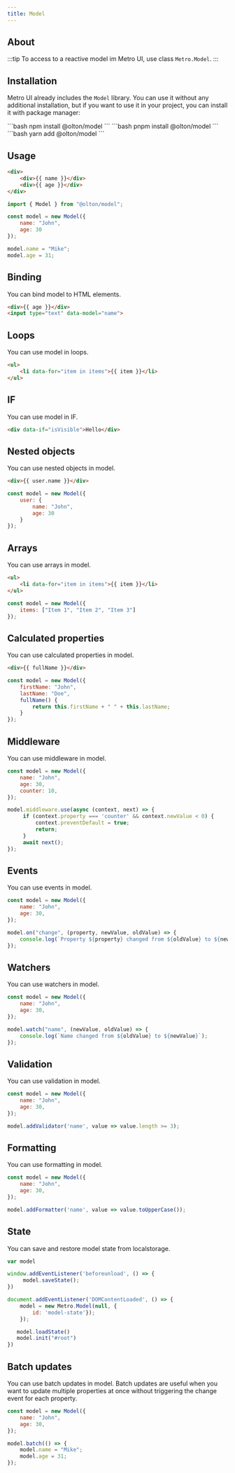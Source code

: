 ```yaml
---
title: Model
---
```



<div>
    <GithubButton user="olton" repo="model"/>
</div> 

<Leader content="Metro UI includes class Model to create reactive two-way binding."/>

## About

:::tip
To access to a reactive model im Metro UI, use class `Metro.Model`.
:::

## Installation
Metro UI already includes the `Model` library.
You can use it without any additional installation, but if you want to use it in your project, you can install it with package manager:

<Tabs>
    <TabItem label="npm" icon="seti:npm">
        ```bash
        npm install @olton/model
        ```
    </TabItem>
    <TabItem label="pnpm" icon="pnpm">
        ```bash
        pnpm install @olton/model
        ```
    </TabItem>
    <TabItem label="yarm" icon="seti:yarn">
        ```bash
        yarn add @olton/model
        ```
    </TabItem>
</Tabs>

## Usage

```html title="index.html"
<div>
    <div>{{ name }}</div>
    <div>{{ age }}</div>
</div>  
```

```js title="index.js"
import { Model } from "@olton/model";

const model = new Model({
    name: "John",
    age: 30
});

model.name = "Mike";
model.age = 31;
```

## Binding

You can bind model to HTML elements.

```html
<div>{{ age }}</div>
<input type="text" data-model="name">
```

## Loops
You can use model in loops.

```html
<ul>
    <li data-for="item in items">{{ item }}</li>
</ul>
```

## IF
You can use model in IF.

```html
<div data-if="isVisible">Hello</div>
```

## Nested objects
You can use nested objects in model.

```html
<div>{{ user.name }}</div>
```

```js
const model = new Model({
    user: {
        name: "John",
        age: 30
    }
});
```

## Arrays
You can use arrays in model.

```html
<ul>
    <li data-for="item in items">{{ item }}</li>
</ul>
```

```js   
const model = new Model({
    items: ["Item 1", "Item 2", "Item 3"]
});
```

## Calculated properties
You can use calculated properties in model.

```html
<div>{{ fullName }}</div>
```

```js
const model = new Model({
    firstName: "John",
    lastName: "Doe",
    fullName() {
        return this.firstName + " " + this.lastName;
    }
});
```

## Middleware
You can use middleware in model.

```js
const model = new Model({
    name: "John",
    age: 30,
    counter: 10,
});

model.middleware.use(async (context, next) => {
     if (context.property === 'counter' && context.newValue < 0) {
         context.preventDefault = true;
         return;
     }
     await next();
});
```

## Events
You can use events in model.

```js
const model = new Model({
    name: "John",
    age: 30,
});

model.on("change", (property, newValue, oldValue) => {
    console.log(`Property ${property} changed from ${oldValue} to ${newValue}`);
});
```

## Watchers
You can use watchers in model.

```js   
const model = new Model({
    name: "John",
    age: 30,
});

model.watch("name", (newValue, oldValue) => {
    console.log(`Name changed from ${oldValue} to ${newValue}`);
});
```

## Validation
You can use validation in model.

```js
const model = new Model({
    name: "John",
    age: 30,
});

model.addValidator('name', value => value.length >= 3);
```

## Formatting
You can use formatting in model.

```js
const model = new Model({
    name: "John",
    age: 30,
});

model.addFormatter('name', value => value.toUpperCase());
```

## State
You can save and restore model state from localstorage.

```js
var model

window.addEventListener('beforeunload', () => {
     model.saveState();
})

document.addEventListener('DOMContentLoaded', () => {
    model = new Metro.Model(null, {
        id: 'model-state'});
    });

   model.loadState()
   model.init("#root")
})
```
## Batch updates
You can use batch updates in model. Batch updates are useful when you want to update multiple properties at once without triggering the change event for each property.

```js
const model = new Model({
    name: "John",
    age: 30,
});

model.batch(() => {
    model.name = "Mike";
    model.age = 31;
});
```
